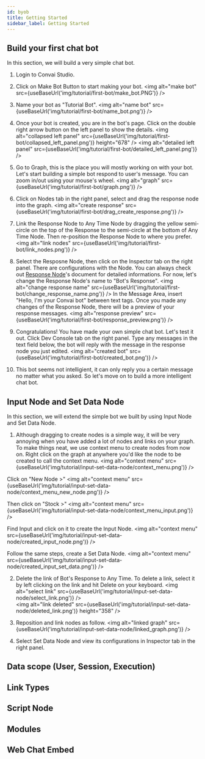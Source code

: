 ```yaml
---
id: byob
title: Getting Started
sidebar_label: Getting Started
---
```


## Build your first chat bot

In this section, we will build a very simple chat bot.

1. Login to Convai Studio.

2. Click on Make Bot Button to start making your bot.
<img alt="make bot" src={useBaseUrl('img/tutorial/first-bot/make_bot.PNG')} />

3. Name your bot as "Tutorial Bot".
<img alt="name bot" src={useBaseUrl('img/tutorial/first-bot/name_bot.png')} />

4. Once your bot is created, you are in the bot's page. Click on the double right arrow button on the left panel to show the details.
<img alt="collapsed left panel" src={useBaseUrl('img/tutorial/first-bot/collapsed_left_panel.png')} height="678" />
<img alt="detailed left panel" src={useBaseUrl('img/tutorial/first-bot/detailed_left_panel.png')} />

5. Go to Graph, this is the place you will mostly working on with your bot. Let's start building a simple bot respond to user's message. You can zoom in/out using your mouse's wheel.
<img alt="graph" src={useBaseUrl('img/tutorial/first-bot/graph.png')} />

6. Click on Nodes tab in the right panel, select and drag the response node into the graph.
<img alt="create response" src={useBaseUrl('img/tutorial/first-bot/drag_create_response.png')} />

7. Link the Response Node to Any Time Node by dragging the yellow semi-circle on the top of the Response to the semi-circle at the bottom of Any Time Node. Then re-position the Response Node to where you prefer.
<img alt="link nodes" src={useBaseUrl('img/tutorial/first-bot/link_nodes.png')} />

8. Select the Resposne Node, then click on the Inspector tab on the right panel. There are configurations with the Node. You can always check out [Response Node](/nodes/stock/response.mdx)'s document for detailed informations. 
For now, let's change the Response Node's name to "Bot's Response".
<img alt="change response name" src={useBaseUrl('img/tutorial/first-bot/change_response_name.png')} />
In the Message Area, insert "Hello, I'm your Convai bot" between text tags. Once you made any changes of the Response Node, there will be a preview of your response messages.
<img alt="response preview" src={useBaseUrl('img/tutorial/first-bot/response_preview.png')} />

9. Congratulations! You have made your own simple chat bot. Let's test it out. Click Dev Console tab on the right panel. Type any messages in the text field below, the bot will reply with the message in the response node you just edited.
<img alt="created bot" src={useBaseUrl('img/tutorial/first-bot/created_bot.png')} />

10. This bot seems not intelligient, it can only reply you a certain message no matter what you asked. So let's move on to build a more intelligent chat bot.

## Input Node and Set Data Node
In this section, we will extend the simple bot we built by using Input Node and Set Data Node.

1. Although dragging to create nodes is a simple way, it will be very annoying when you have added a lot of nodes and links on your graph. To make things neat, we use context menu to create nodes from now on. Right click on the graph at anywhere you'd like the node to be created to call the context menu.
<img alt="context menu" src={useBaseUrl('img/tutorial/input-set-data-node/context_menu.png')} />

 Click on "New Node >" 
<img alt="context menu" src={useBaseUrl('img/tutorial/input-set-data-node/context_menu_new_node.png')} />

 Then click on "Stock >"
<img alt="context menu" src={useBaseUrl('img/tutorial/input-set-data-node/context_menu_input.png')} />

 Find Input and click on it to create the Input Node.
<img alt="context menu" src={useBaseUrl('img/tutorial/input-set-data-node/created_input_node.png')} />

 Follow the same steps, create a Set Data Node.
<img alt="context menu" src={useBaseUrl('img/tutorial/input-set-data-node/created_input_set_data.png')} />

2. Delete the link of Bot's Response to Any Time. To delete a link, select it by left clicking on the link and hit Delete on your keyboard.
<img alt="select link" src={useBaseUrl('img/tutorial/input-set-data-node/select_link.png')} />   
<img alt="link deleted" src={useBaseUrl('img/tutorial/input-set-data-node/deleted_link.png')} height="358" />

3. Reposition and link nodes as follow.
<img alt="linked graph" src={useBaseUrl('img/tutorial/input-set-data-node/linked_graph.png')} />

4. Select Set Data Node and view its configurations in Inspector tab in the right panel.


## Data scope (User, Session, Execution)

## Link Types

## Script Node

## Modules

## Web Chat Embed